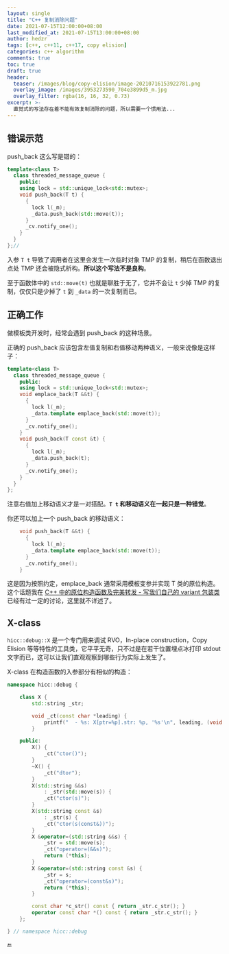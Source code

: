 ```yaml
---
layout: single
title: "C++ 复制消除问题"
date: 2021-07-15T12:00:00+08:00
last_modified_at: 2021-07-15T13:00:00+08:00
author: hedzr
tags: [c++, c++11, c++17, copy elision]
categories: c++ algorithm
comments: true
toc: true
draft: true
header:
  teaser: /images/blog/copy-elision/image-20210716153922781.png
  overlay_image: /images/3953273590_704e3899d5_m.jpg
  overlay_filter: rgba(16, 16, 32, 0.73)
excerpt: >-
  直觉式的写法存在着不能有效复制消除的问题，所以需要一个惯用法...
---
```


## 错误示范

push_back 这么写是错的：

```cpp
template<class T>
  class threaded_message_queue {
    public:
    using lock = std::unique_lock<std::mutex>;
    void push_back(T t) {
      {
        lock l(_m);
        _data.push_back(std::move(t));
      }
      _cv.notify_one();
    }
  }
};//
```

入参 `T t` 导致了调用者在这里会发生一次临时对象 TMP 的复制，稍后在函数退出点处 TMP 还会被隐式析构。**所以这个写法不是良构**。

至于函数体中的 `std::move(t)` 也就是聊胜于无了，它并不会让 `t` 少掉 TMP 的复制，仅仅只是少掉了 `t` 到 `_data` 的一次复制而已。

## 正确工作

做模板类开发时，经常会遇到 push_back 的这种场景。

正确的 push_back 应该包含左值复制和右值移动两种语义，一般来说像是这样子：

```cpp
template<class T>
  class threaded_message_queue {
    public:
    using lock = std::unique_lock<std::mutex>;
    void emplace_back(T &&t) {
      {
        lock l(_m);
        _data.template emplace_back(std::move(t));
      }
      _cv.notify_one();
    }
    void push_back(T const &t) {
      {
        lock l(_m);
        _data.push_back(t);
      }
      _cv.notify_one();
    }
  }
};
```

注意右值加上移动语义才是一对搭配。**`T t` 和移动语义在一起只是一种错觉**。

你还可以加上一个 push_back 的移动语义：

```cpp
    void push_back(T &&t) {
      {
        lock l(_m);
        _data.template emplace_back(std::move(t));
      }
      _cv.notify_one();
    }
```

这是因为按照约定，emplace_back 通常采用模板变参并实现 T 类的原位构造。这个话题我在 [C++ 中的原位构造函数及完美转发 - 写我们自己的 variant 包装类](https://hedzr.com/c++/variant/in-place-construction-in-cxx/) 已经有过一定的讨论，这里就不详述了。

## X-class

`hicc::debug::X` 是一个专门用来调试 RVO，In-place construction，Copy Elision 等等特性的工具类，它平平无奇，只不过是在若干位置埋点冰打印 stdout 文字而已，这可以让我们直观观察到哪些行为实际上发生了。

X-class 在构造函数的入参部分有相似的构造：

```cpp
namespace hicc::debug {

    class X {
        std::string _str;

        void _ct(const char *leading) {
            printf("  - %s: X[ptr=%p].str: %p, '%s'\n", leading, (void *) this, (void *) _str.c_str(), _str.c_str());
        }

    public:
        X() {
            _ct("ctor()");
        }
        ~X() {
            _ct("dtor");
        }
        X(std::string &&s)
            : _str(std::move(s)) {
            _ct("ctor(s)");
        }
        X(std::string const &s)
            : _str(s) {
            _ct("ctor(s(const&))");
        }
        X &operator=(std::string &&s) {
            _str = std::move(s);
            _ct("operator=(&&s)");
            return (*this);
        }
        X &operator=(std::string const &s) {
            _str = s;
            _ct("operator=(const&s)");
            return (*this);
        }

        const char *c_str() const { return _str.c_str(); }
        operator const char *() const { return _str.c_str(); }
    };

} // namespace hicc::debug
```

:end:
